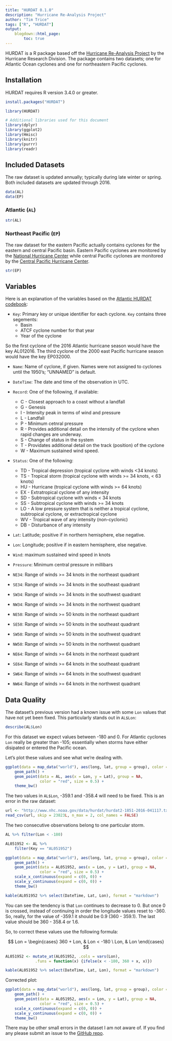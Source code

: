 ```yaml
---
title: "HURDAT 0.1.0"
description: "Hurricane Re-Analysis Project"
author: "Tim Trice"
tags: ["R", "HURDAT"]
output:
    blogdown::html_page:
        toc: true
---
```


HURDAT is a R package based off the [Hurricane Re-Analysis Project](http://www.aoml.noaa.gov/hrd/hurdat/Data_Storm.html) by the Hurricane Research Division. The package contains two datasets; one for Atlantic Ocean cyclones and one for northeastern Pacific cyclones. 

## Installation

HURDAT requires R version 3.4.0 or greater.

```r
install.packages("HURDAT")
```

```r
library(HURDAT)
```

```r
# Additional libraries used for this document
library(dplyr)
library(ggplot2)
library(Hmisc)
library(knitr)
library(purrr)
library(readr)
```

## Included Datasets

The raw dataset is updated annually; typically during late winter or spring. Both included datasets are updated through 2016.

```r
data(AL)
data(EP)
```

### Atlantic (`AL`)

```r
str(AL)
```

### Northeast Pacific (`EP`)

The raw dataset for the eastern Pacific actually contains cyclones for the eastern and central Pacific basin. Eastern Pacific cyclones are monitored by the [National Hurricane Center](http://www.nhc.noaa.gov/) while central Pacific cyclones are monitored by the [Central Pacific Hurricane Center](http://www.prh.noaa.gov/cphc/). 

```r
str(EP)
```

## Variables

Here is an explanation of the variables based on the [Atlantic HURDAT codebook](http://www.nhc.noaa.gov/data/hurdat/hurdat2-format-atlantic.pdf):

* `Key`: Primary key or unique identifier for each cyclone. `Key` contains three segements:
    + Basin
    + ATCF cyclone number for that year
    + Year of the cyclone

So the first cyclone of the 2016 Atlantic hurricane season would have the key AL012016. The third cyclone of the 2000 east Pacific hurricane season would have the key EP032000.

* `Name`: Name of cyclone, if given. Names were not assigned to cyclones until the 1950's; "UNNAMED" is default. 

* `DateTime`: The date and time of the observation in UTC.

* `Record`: One of the following, if available:
    + C - Closest approach to a coast without a landfall
    + G - Genesis
    + I - Intensity peak in terms of wind and pressure
    + L - Landfall
    + P - Minimum cetnral pressure
    + R - Provides additional detail on the intensity of the cyclone when rapid changes are underway. 
    + S - Change of status in the system
    + T - Providates additional detail on the track (position) of the cyclone
    + W - Maximum sustained wind speed.

* `Status`: One of the following:
    + TD - Tropical depression (tropical cyclone with winds <34 knots)
    + TS - Tropical storm (tropical cyclone with winds >= 34 knots, < 63 knots)
    + HU - Hurricane (tropical cyclone with winds >= 64 knots)
    + EX - Extratropical cyclone of any intensity
    + SD - Subtropical cyclone with winds < 34 knots
    + SS - Subtropical cyclone with winds >= 34 knots
    + LO - A low pressure system that is neither a tropical cyclone, subtropical cyclone, or extractropical cyclone
    + WV - Tropical wave of any intensity (non-cyclonic)
    + DB - Disturbance of any intensity

* `Lat`: Latitude; positive if in northern hemisphere, else negative.

* `Lon`: Longitude; positive if in eastern hemisphere, else negative.

* `Wind`: maximum sustained wind speed in knots

* `Pressure`: Minimum central pressure in millibars

* `NE34`: Range of winds >= 34 knots in the northeast quadrant

* `SE34`:  Range of winds >= 34 knots in the southeast quadrant

* `SW34`:  Range of winds >= 34 knots in the southwest quadrant

* `NW34`:  Range of winds >= 34 knots in the northwest quadrant

* `NE50`:  Range of winds >= 50 knots in the northeast quadrant

* `SE50`: Range of winds >= 50 knots in the southeast quadrant

* `SW50`: Range of winds >= 50 knots in the southwest quadrant

* `NW50`: Range of winds >= 50 knots in the northwest quadrant

* `NE64`: Range of winds >= 64 knots in the northeast quadrant

* `SE64`: Range of winds >= 64 knots in the southeast quadrant

* `SW64`: Range of winds >= 64 knots in the southwest quadrant

* `NW64`: Range of winds >= 64 knots in the northwest quadrant

## Data Quality

The dataset's previous version had a known issue with some `Lon` values that have not yet been fixed. This particularly stands out in `AL$Lon`:

```r
describe(AL$Lon)
```

For this dataset we expect values between -180 and 0. For Atlantic cyclones `Lon` really be greater than -105; essentially when storms have either disipated or entered the Pacific ocean. 

Let's plot these values and see what we're dealing with.


```r
ggplot(data = map_data("world"), aes(long, lat, group = group), color = "grey10") + 
    geom_path() + 
    geom_point(data = AL, aes(x = Lon, y = Lat), group = NA, 
               color = "red", size = 0.5) + 
    theme_bw()
```

The two values in `AL$Lon`, -359.1 and -358.4 will need to be fixed. This is an error in the raw dataset:

```r
url <- "http://www.nhc.noaa.gov/data/hurdat/hurdat2-1851-2016-041117.txt"
read_csv(url, skip = 23823L, n_max = 2, col_names = FALSE)
```

The two consecutive observations belong to one particular storm.

```r
AL %>% filter(Lon < -180)
```

```r
AL051952 <- AL %>% 
    filter(Key == "AL051952")
```

```r
ggplot(data = map_data("world"), aes(long, lat, group = group), color = "grey10") + 
    geom_path() + 
    geom_point(data = AL051952, aes(x = Lon, y = Lat), group = NA, 
               color = "red", size = 0.5) + 
    scale_x_continuous(expand = c(0, 0)) + 
    scale_y_continuous(expand = c(0, 0)) + 
    theme_bw()
```

```r
kable(AL051952 %>% select(DateTime, Lat, Lon), format = "markdown")
```

You can see the tendency is that `Lon` continues to decrease to 0. But once 0 is crossed, instead of continuing in order the longitude values reset to -360. So, really, for the value of -359.1 it should be 0.9 (360 - 359.1). The last value should be 360 - 358.4 or 1.6.

So, to correct these values use the following formula:

$$ Lon = \begin{cases} 360 + Lon, & Lon < -180 \ Lon, & Lon \end{cases} $$

```r
AL051952 <- mutate_at(AL051952, .cols = vars(Lon), 
             .funs = function(x) {ifelse(x < -180, 360 + x, x)})
```

```r
kable(AL051952 %>% select(DateTime, Lat, Lon), format = "markdown")
```

Corrected plot:

```r
ggplot(data = map_data("world"), aes(long, lat, group = group), color = "grey10") + 
    geom_path() + 
    geom_point(data = AL051952, aes(x = Lon, y = Lat), group = NA, 
               color = "red", size = 0.5) + 
    scale_x_continuous(expand = c(0, 0)) + 
    scale_y_continuous(expand = c(0, 0)) + 
    theme_bw()
```

There may be other small errors in the dataset I am not aware of. If you find any please submit an issue to the [GitHub repo](https://github.com/timtrice/HURDAT/issues).
